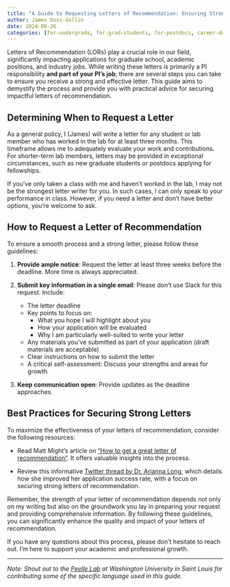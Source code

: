 ```yaml
---
title: "A Guide to Requesting Letters of Recommendation: Ensuring Strong Support for Your Applications"
author: James Doss-Gollin
date: 2024-06-26
categories: [for-undergrads, for-grad-students, for-postdocs, career-development]
---
```


Letters of Recommendation (LORs) play a crucial role in our field, significantly impacting applications for graduate school, academic positions, and industry jobs.
While writing these letters is primarily a PI responsibility **and part of your PI's job**, there are several steps you can take to ensure you receive a strong and effective letter.
This guide aims to demystify the process and provide you with practical advice for securing impactful letters of recommendation.

## Determining When to Request a Letter

As a general policy, I (James) will write a letter for any student or lab member who has worked in the lab for at least three months.
This timeframe allows me to adequately evaluate your work and contributions.
For shorter-term lab members, letters may be provided in exceptional circumstances, such as new graduate students or postdocs applying for fellowships.

If you've only taken a class with me and haven't worked in the lab, I may not be the strongest letter writer for you.
In such cases, I can only speak to your performance in class.
However, if you need a letter and don't have better options, you're welcome to ask.

## How to Request a Letter of Recommendation

To ensure a smooth process and a strong letter, please follow these guidelines:

1. **Provide ample notice**: Request the letter at least three weeks before the deadline. More time is always appreciated.

2. **Submit key information in a single email**: Please don't use Slack for this request. Include:
   - The letter deadline
   - Key points to focus on:
     - What you hope I will highlight about you
     - How your application will be evaluated
     - Why I am particularly well-suited to write your letter
   - Any materials you've submitted as part of your application (draft materials are acceptable)
   - Clear instructions on how to submit the letter
   - A critical self-assessment: Discuss your strengths and areas for growth

3. **Keep communication open**: Provide updates as the deadline approaches.

## Best Practices for Securing Strong Letters

To maximize the effectiveness of your letters of recommendation, consider the following resources:

- Read Matt Might's article on ["How to get a great letter of recommendation"](http://matt.might.net/articles/how-to-recommendation-letter/). It offers valuable insights into the process.

- Review this informative [Twitter thread by Dr. Arianna Long](https://twitter.com/astroarianna/status/1582039372282486786), which details how she improved her application success rate, with a focus on securing strong letters of recommendation.

Remember, the strength of your letter of recommendation depends not only on my writing but also on the groundwork you lay in preparing your request and providing comprehensive information.
By following these guidelines, you can significantly enhance the quality and impact of your letters of recommendation.

If you have any questions about this process, please don't hesitate to reach out.
I'm here to support your academic and professional growth.

---

*Note: Shout out to the [Peelle Lab](http://peellelab.org/) at Washington University in Saint Louis for contributing some of the specific language used in this guide.*